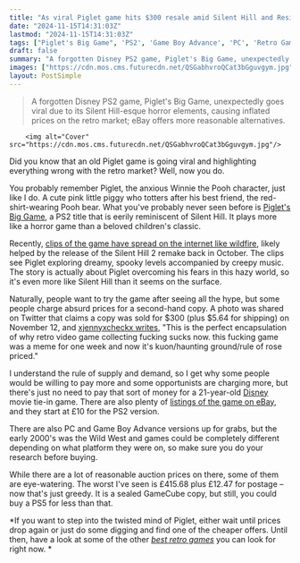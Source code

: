 ```yaml
---
title: "As viral Piglet game hits $300 resale amid Silent Hill and Resident Evil comparisons, collectors say it's 'the perfect encapsulation of why retro game collection f***ing sucks now'"
date: "2024-11-15T14:31:03Z"
lastmod: "2024-11-15T14:31:03Z"
tags: ["Piglet's Big Game", 'PS2', 'Game Boy Advance', 'PC', 'Retro Games', 'Horror Game', 'Disney', 'Action']
draft: false
summary: "A forgotten Disney PS2 game, Piglet's Big Game, unexpectedly goes viral due to its Silent Hill-esque horror elements, causing inflated prices on the retro market;  eBay offers more reasonable alternatives."
images: ["https://cdn.mos.cms.futurecdn.net/QSGabhvroQCat3bGguvgym.jpg"]
layout: PostSimple
---
```

> A forgotten Disney PS2 game, Piglet's Big Game, unexpectedly goes viral due to its Silent Hill-esque horror elements, causing inflated prices on the retro market;  eBay offers more reasonable alternatives.


        <img alt="Cover" src="https://cdn.mos.cms.futurecdn.net/QSGabhvroQCat3bGguvgym.jpg"/>
        
Did you know that an old Piglet game is going viral and highlighting everything wrong with the retro market? Well, now you do.

You probably remember Piglet, the anxious Winnie the Pooh character, just like I do. A cute pink little piggy who totters after his best friend, the red-shirt-wearing Pooh bear. What you've probably never seen before is [<u>Piglet's Big Game</u>](https://www.gamesradar.com/disney-s-piglet-s-big-game/), a PS2 title that is eerily reminiscent of Silent Hill. It plays more like a horror game than a beloved children's classic.

Recently, [<u>clips of the game have spread on the internet like wildfire</u>](https://www.gamesradar.com/games/action/21-years-later-an-obscure-disney-game-is-selling-out-online-after-the-internet-found-out-its-basically-silent-hill-and-resident-evil-for-kids/), likely helped by the release of the Silent Hill 2 remake back in October. The clips see Piglet exploring dreamy, spooky levels accompanied by creepy music. The story is actually about Piglet overcoming his fears in this hazy world, so it's even more like Silent Hill than it seems on the surface.

Naturally, people want to try the game after seeing all the hype, but some people charge absurd prices for a second-hand copy. A photo was shared on Twitter that claims a copy was sold for $300 (plus $5.64 for shipping) on November 12, and [xjennyxcheckx writes](https://x.com/xjennyxcheckx/status/1857139317237494003), "This is the perfect encapsulation of why retro video game collecting fucking sucks now. this fucking game was a meme for one week and now it's kuon/haunting ground/rule of rose priced."

I understand the rule of supply and demand, so I get why some people would be willing to pay more and some opportunists are charging more, but there's just no need to pay that sort of money for a 21-year-old [Disney](https://www.gamesradar.com/tag/disney/) movie tie-in game. There are also plenty of [listings of the game on eBay](https://www.ebay.co.uk/sch/i.html?_nkw=piglet%27s+big+game&_sacat=0&_from=R40&_trksid=p2322090.m570.l1313&mkevt=1&mkcid=1&mkrid=710-53481-19255-0&campid=5337827784&customid=grd-us-9437694716417390920), and they start at £10 for the PS2 version. 

There are also PC and Game Boy Advance versions up for grabs, but the early 2000's was the Wild West and games could be completely different depending on what platform they were on, so make sure you do your research before buying.

While there are a lot of reasonable auction prices on there, some of them are eye-watering. The worst I've seen is £415.68 plus £12.47 for postage – now that's just greedy. It is a sealed GameCube copy, but still, you could buy a PS5 for less than that.

*If you want to step into the twisted mind of Piglet, either wait until prices drop again or just do some digging and find one of the cheaper offers. Until then, have a look at some of the other *[<u><em>best retro games</em></u>](https://www.gamesradar.com/best-retro-games/)* you can look for right now. *
        